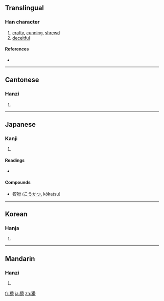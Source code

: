 {{see|獪}}
==Translingual==

===Han character===
{{Han char|rn=94|rad=犬|as=10|sn=13|four=4722<sub>7</sub>|canj=大竹月月月 (KHBBB)}}

# [[crafty]], [[cunning]], [[shrewd]]
# [[deceitful]]

====References====
* {{Han ref|kx=0716.180|dkj=20583|dj=1128.080|hdz=21358.060|uh=733E|ud=29502|bh=B7E2|bd=47074}}

----

==Cantonese==

===Hanzi===
{{yue-hanzi|jyut=|y=waat6}}

# {{defn|Cantonese}}

----

==Japanese==

===Kanji===
{{ja-kanji|grade=|rs=犬10}}

# {{defn|Japanese}}

====Readings====
* {{ja-readings|on=[[かつ]] (katsu)|kun=[[わるがしこ]] (warugashiko)}}

====Compounds====
* [[狡猾]] ([[こうかつ]], kōkatsu)

----

==Korean==

===Hanja===
{{ko-hanja|hangeul=활|eumhun=|rv=hwal|mr=hwal|y=hwal}}

# {{defn|Korean}}

----

==Mandarin==

===Hanzi===
{{cmn-hanzi|pin=[[huá]] ([[hua2]])|wg=hua<sup>2</sup>}}

# {{defn|Mandarin}}

[[fr:猾]]
[[ja:猾]]
[[zh:猾]]